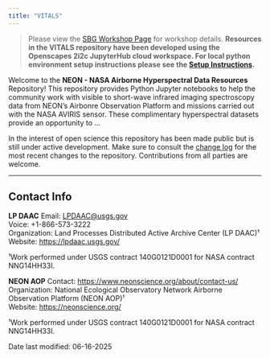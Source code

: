```yaml
---
title: "VITALS"
---
```


> Please view the [SBG Workshop Page](https://nasa.github.io/VITALS/) for workshop details. **Resources in the VITALS repository have been developed using the Openscapes 2i2c JupyterHub cloud workspace. For local python environment setup instructions please see the [Setup Instructions](setup/setup_instructions.md).**

Welcome to the **NEON - NASA Airborne Hyperspectral Data Resources** Repository! This repository provides Python Jupyter notebooks to help the community work with visible to short-wave infrared imaging spectroscopy data from NEON's Airbonre Observation Platform and missions carried out with the NASA AVIRIS sensor. These complimentary hyperspectral datasets provide an opportunity to ...

In the interest of open science this repository has been made public but is still under active development. Make sure to consult the [change log](CHANGE_LOG.md) for the most recent changes to the repository. Contributions from all parties are welcome.

---

## Contact Info  

**LP DAAC**
Email: <LPDAAC@usgs.gov>  
Voice: +1-866-573-3222  
Organization: Land Processes Distributed Active Archive Center (LP DAAC)¹  
Website: <https://lpdaac.usgs.gov/>   

¹Work performed under USGS contract 140G0121D0001 for NASA contract NNG14HH33I. 

**NEON AOP**
Contact: <https://www.neonscience.org/about/contact-us/>
Organization: National Ecological Observatory Network Airborne Observation Platform (NEON AOP)¹  
Website: <https://neonscience.org/>  

¹Work performed under USGS contract 140G0121D0001 for NASA contract NNG14HH33I. 

Date last modified: 06-16-2025

